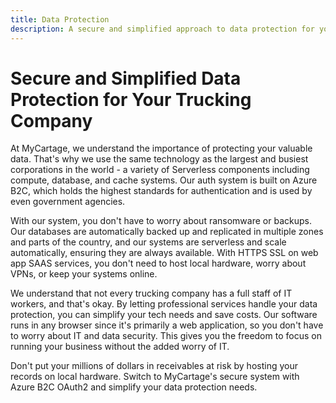 ```yaml
---
title: Data Protection
description: A secure and simplified approach to data protection for your trucking company with MyCartage's serverless technology and Azure B2C authentication.
---
```


# Secure and Simplified Data Protection for Your Trucking Company

At MyCartage, we understand the importance of protecting your valuable data. That's why we use the same technology as the largest and busiest corporations in the world - a variety of Serverless components including compute, database, and cache systems. Our auth system is built on Azure B2C, which holds the highest standards for authentication and is used by even government agencies.

With our system, you don't have to worry about ransomware or backups. Our databases are automatically backed up and replicated in multiple zones and parts of the country, and our systems are serverless and scale automatically, ensuring they are always available. With HTTPS SSL on web app SAAS services, you don't need to host local hardware, worry about VPNs, or keep your systems online.

We understand that not every trucking company has a full staff of IT workers, and that's okay. By letting professional services handle your data protection, you can simplify your tech needs and save costs. Our software runs in any browser since it's primarily a web application, so you don't have to worry about IT and data security. This gives you the freedom to focus on running your business without the added worry of IT.

Don't put your millions of dollars in receivables at risk by hosting your records on local hardware. Switch to MyCartage's secure system with Azure B2C OAuth2 and simplify your data protection needs.
